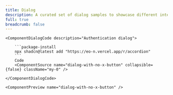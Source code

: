 ```yaml
---
title: Dialog
description: A curated set of dialog samples to showcase different interaction patterns.
full: true
breadcrumb: false
---
```


<ComponentCollectionWrapper>

    <ComponentDialogCode description="Authentication dialog">

        ```package-install
        npx shadcn@latest add "https://eo-n.vercel.app/r/accordion"
        ```
        Code
        <ComponentSource name="dialog-with-no-x-button" collapsible={false} className="my-0" />

    </ComponentDialogCode>

    <ComponentPreview name="dialog-with-no-x-button" />

</ComponentCollectionWrapper>
